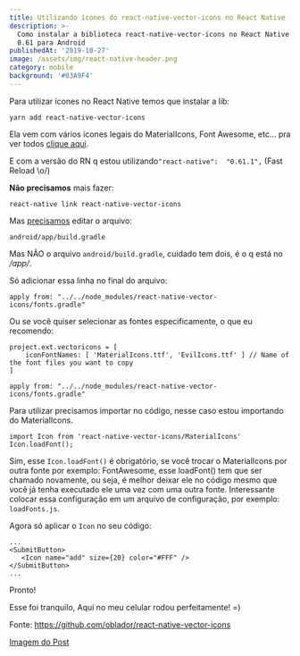 ```yaml
---
title: Utilizando ícones do react-native-vector-icons no React Native - ANDROID
description: >-
  Como instalar a biblioteca react-native-vector-icons no React Native na versão
  0.61 para Android
publishedAt: '2019-10-27'
image: /assets/img/react-native-header.png
category: mobile
background: '#03A9F4'
---
```

Para utilizar ícones no React Native temos que instalar a lib:

```
yarn add react-native-vector-icons
```

Ela vem com vários ícones legais do MaterialIcons, Font Awesome, etc... pra ver todos [clique aqui](https://oblador.github.io/react-native-vector-icons/).

E com a versão do RN q estou utilizando`"react-native":  "0.61.1",` (Fast Reload \o/)

**Não precisamos** mais fazer:

```
react-native link react-native-vector-icons
```

Mas [precisamos](https://github.com/oblador/react-native-vector-icons#android) editar o arquivo: 
```
android/app/build.gradle
```

Mas NÃO o arquivo `android/build.gradle`, cuidado tem dois, é o q está no */app/*.


Só adicionar essa linha no final do arquivo:

```
apply from: "../../node_modules/react-native-vector-icons/fonts.gradle"
```

Ou se você quiser selecionar as fontes especificamente, o que eu recomendo:

```
project.ext.vectoricons = [
    iconFontNames: [ 'MaterialIcons.ttf', 'EvilIcons.ttf' ] // Name of the font files you want to copy
]

apply from: "../../node_modules/react-native-vector-icons/fonts.gradle"
```

Para utilizar precisamos importar no código, nesse caso estou importando do MaterialIcons.

```
import Icon from 'react-native-vector-icons/MaterialIcons'
Icon.loadFont();
```

Sim, esse `Icon.loadFont()` é obrigatório, se você trocar o MaterialIcons por outra fonte por exemplo:  FontAwesome, esse loadFont() tem que ser chamado novamente, ou seja, é melhor deixar ele no código mesmo que você já tenha executado ele uma vez com uma outra fonte. Interessante colocar essa configuração em um arquivo de configuração, por exemplo: `loadFonts.js`.

Agora só aplicar o `Icon` no seu código: 

```
...
<SubmitButton>
   <Icon name="add" size={20} color="#FFF" />
</SubmitButton>
...
```

Pronto! 

Esse foi tranquilo, Aqui no meu celular rodou perfeitamente! =)


Fonte: https://github.com/oblador/react-native-vector-icons


[Imagem do Post](https://medium.com/react-native-training/best-practices-for-creating-react-native-apps-part-1-66311c746df3) 
